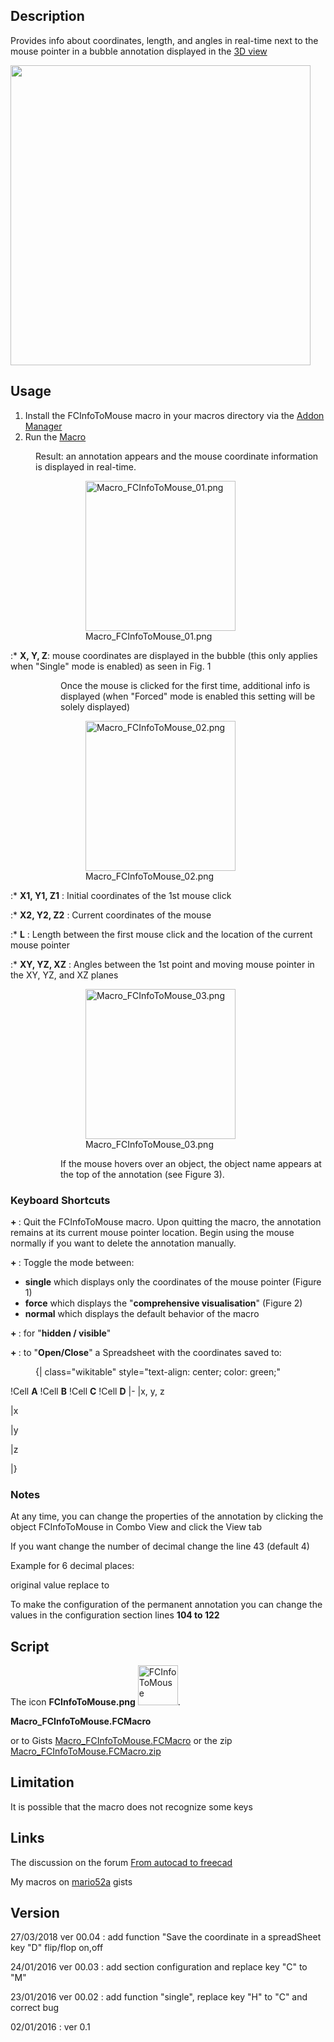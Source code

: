 <languages/>
<translate>

<!--T:1-->
{{Macro
|Name=Macro FCInfoToMouse
|Icon=FCInfoToMouse.png
|Description=Provides info about coordinates, length, and angles in real-time next to the mouse pointer.
|Author=Mario52
|Download=[https://wiki.freecad.org/images/1/10/FCInfoToMouse.png ToolBar Icon]
|Version=00.04
|Date=2018-03-27
}}

==Description== <!--T:36-->

<!--T:2-->
Provides info about coordinates, length, and angles in real-time next to the mouse pointer in a bubble annotation displayed in the [[3D_view|3D view]]

</translate>
{{Codeextralink|https://gist.githubusercontent.com/mario52a/974214c4b83beaa41495/raw/7789c1995dba2af74a14d549638267f7740c036c/Macro_FCInfoToMouse.FCMacro}}
<translate>

</translate>
[[File:Macro FCInfoToMouse 00.png|480px|]]
<translate>
<!--T:3-->
{{Caption|FCInfoToMouse macro in action}}

==Usage== <!--T:4-->

<!--T:35-->
# Install the FCInfoToMouse macro in your macros directory via the [[Std_AddonMgr|Addon Manager]]
# Run the [[Macros|Macro]] 
: Result: an annotation appears and the mouse coordinate information is displayed in real-time.

<!--T:5-->
::[[File:Macro FCInfoToMouse 01.png|240px]]
::{{Caption|Figure 1}}

<!--T:6-->
:* '''X, Y, Z''': mouse coordinates are displayed in the bubble (this only applies when "Single" mode is enabled) as seen in Fig. 1

<!--T:7-->
:: Once the mouse is clicked for the first time, additional info is displayed (when "Forced" mode is enabled this setting will be solely displayed)

<!--T:8-->
::[[File:Macro FCInfoToMouse 02.png|240px]]
::{{Caption|Figure 2}}

<!--T:9-->
:* '''X1, Y1, Z1''' : Initial coordinates of the 1st mouse click
:* '''X2, Y2, Z2''' : Current coordinates of the mouse
:* '''L''' : Length between the first mouse click and the location of the current mouse pointer
:* '''XY, YZ, XZ''' : Angles between the 1st point and moving mouse pointer in the XY, YZ, and XZ planes
</translate>
{{clear}}
<translate>

<!--T:11-->
::[[File:Macro FCInfoToMouse 03.png|240px]]
:{{Caption|Figure 3 - when mouse pointer is over an object, the name of the object will be displayed}}

<!--T:10-->
::If the mouse hovers over an object, the object name appears at the top of the annotation (see Figure 3).

</translate>
{{clear}}
<translate>

=== Keyboard Shortcuts === <!--T:12-->

<!--T:13-->
'''{{KEY|SHIFT}} + {{KEY|Q}}''': Quit the FCInfoToMouse macro. Upon quitting the macro, the annotation remains at its current mouse pointer location. Begin using the mouse normally if you want to delete the annotation manually.

<!--T:14-->
'''{{KEY|SHIFT}} + {{KEY|M}}''': Toggle the mode between: 
* '''single''' which displays only the coordinates of the mouse pointer (Figure 1) 
* '''force''' which displays the "'''comprehensive visualisation'''" (Figure 2)
* '''normal''' which displays the default behavior of the macro

<!--T:15-->
'''{{KEY|SHIFT}} + {{KEY|C}}''' : for "'''hidden / visible'''"

<!--T:31-->
'''{{KEY|SHIFT}} + {{KEY|D}}''' : to "'''Open/Close'''" a Spreadsheet with the coordinates saved to:

<!--T:32-->
:{| class="wikitable" style="text-align: center; color: green;"
!Cell '''A'''
!Cell '''B'''
!Cell '''C'''
!Cell '''D'''
|-
|x, y, z</td>
|x</td>
|y</td>
|z</td>
|}

<!--T:24-->
=== Notes ===

At any time, you can change the properties of the annotation by clicking the object FCInfoToMouse in Combo View and click the View tab

<!--T:25-->
If you want change the number of decimal change the line 43 (default 4)

<!--T:26-->
Example for 6 decimal places:

<!--T:27-->
original value
{{Code|code=
global arrondi    ; arrondi    = 4
}}
replace to
{{Code|code=
global arrondi    ; arrondi    = 6
}}

<!--T:29-->
To make the configuration of the permanent annotation you can change the values in the configuration section lines '''104 to 122'''

</translate>
<translate>

<!--T:16-->
==Script==

The icon '''FCInfoToMouse.png''' [[File:FCInfoToMouse.png|64px|FCInfoToMouse]].
</translate>

'''Macro_FCInfoToMouse.FCMacro''' 

{{MacroCode|code=

# -*- coding: utf-8 -*-
"""
***************************************************************************
*   Copyright (c) 2016 <mario52>                                          *
*                                                                         *
*   This file is a supplement to the FreeCAD CAx development system.      *
*                                                                         *
*   This program is free software; you can redistribute it and/or modify  *
*   it under the terms of the GNU Lesser General Public License (LGPL)    *
*   as published by the Free Software Foundation; either version 2 of     *
*   the License, or (at your option) any later version.                   *
*   for detail see the LICENCE text file.                                 *
*                                                                         *
*   This software is distributed in the hope that it will be useful,      *
*   but WITHOUT ANY WARRANTY; without even the implied warranty of        *
*   MERCHANTABILITY or FITNESS FOR A PARTICULAR PURPOSE.  See the         *
*   GNU Library General Public License for more details.                  *
*                                                                         *
*   You should have received a copy of the GNU Library General Public     *
*   License along with this macro; if not, write to the Free Software     *
*   Foundation, Inc., 59 Temple Place, Suite 330, Boston, MA  02111-1307  *
*   USA                                                                   *
***************************************************************************
*           WARNING! All changes in this file will be lost and            *  
*                  may cause malfunction of the program                   *
***************************************************************************
"""
# https://forum.freecad.org/viewtopic.php?f=22&t=9215
# FCInfoToMouse

__title__   = "FCInfoToMouse"
__author__  = "Mario52"
__url__     = "https://wiki.freecad.org/Macro_FCInfoToMouse"
__version__ = "00.04"
__date__    = "27/03/2018"
#
import Draft, Part
import math,FreeCAD
from FreeCAD import Base
import time
App = FreeCAD

global arrondi    ; arrondi    = 4

global objectAnn  ; objectAnn  = "" 
global positionX1 ; positionX1 = 0.0
global positionY1 ; positionY1 = 0.0
global positionZ1 ; positionZ1 = 0.0
global force      ; force      = 0
global hidden     ; hidden     = 0
global coorBegin  ; coorBegin  = ""
global pas        ; pas        = 0

global spreadSheet; spreadSheet= 0
global compteur   ; compteur   = 0 
global spread     ; spread     = ""

from math import sqrt, pi, sin, cos, asin, acos, atan, atan2, degrees

def angle2(vecteur_x1,vecteur_y1,vecteur_x2,vecteur_y2,mode):   #tester getAngle ( Vector )
# calcul de l'inclinaison d'une ligne a partir de deux Vecteurs
# si "mode" = 1 alors affichage en degres sinon en radian
    try:
        deltaX = vecteur_x2 - vecteur_x1
        deltaY = vecteur_y2 - vecteur_y1
        if mode ==1:
            angle = degrees(atan2(float(deltaY),float(deltaX))) # degres  (mode = 1)
        else:
            angle = atan2(float(deltaY),float(deltaX))          # radian  (mode = 0)
        return round(angle,arrondi)
    except Exception:
        None

def sub(first, other): 
	"sub(Vector,Vector) - subtracts second vector from first one"
	if isinstance(first,FreeCAD.Vector) and isinstance(other,FreeCAD.Vector):
		return FreeCAD.Vector(first.x-other.x, first.y-other.y, first.z-other.z)

def length(first):
	"lengh(Vector) - gives vector length"
	if isinstance(first,FreeCAD.Vector):
		return math.sqrt(first.x*first.x + first.y*first.y + first.z*first.z)

def dist(first, other):
	"dist(Vector,Vector) - returns the distance between both points/vectors"
	if isinstance(first,FreeCAD.Vector) and isinstance(other,FreeCAD.Vector):
		return length(sub(first,other))

def codeColor(color):
    try:
        rgb = float((float(color)/255.0))
    except Exception:
        rgb = 0.0
    return rgb


doc = FreeCAD.ActiveDocument    
if doc == None:
    doc = FreeCAD.newDocument()

# for modify the configuration : line 104 to 122
# PS: if DisplayMode = "Line" and Frame = False the annotation is transparent
#
##### Configuration  Modify here # Begin #######################################
                                                                               #
#BackgroundColor :                                                             #
red_B           = 0.0                # 0.0 to 255.0                            #
green_B         = 84.0               # 0.0 to 255.0                            #
blue_B          = 255.0              # 0.0 to 255.0                            #
                                                                               #
displayMode     = "Line"             # "Line" or "Object"                      #
fontName        = "MS Shell Dlg 2"   # "MS Shell Dlg 2" for Windows            #
fontSize        = 8.0                # Font size                               #
frame           = False              # "False" or "True"                       #
justification   = "Left"             # "Left", "Right", "Center"               #
                                                                               #
#TextColor       :                                                             #
red_T           = 255.0              # 0.0 to 255.0                            #
green_T         = 255.0              # 0.0 to 255.0                            #
blue_T          = 255.0              # 0.0 to 255.0                            #
                                                                               #
##### Configuration  End End ###################################################

v=Gui.activeDocument().activeView()
objectAnn = App.ActiveDocument.addObject("App::AnnotationLabel","FCInfoToMouse")# create work annotation
objectAnn.LabelText=["Hello FreeCAD World"]

FreeCADGui.getDocument(doc.Name).getObject(objectAnn.Label).BackgroundColor = (codeColor(red_B),codeColor(green_B),codeColor(blue_B))   #
FreeCADGui.getDocument(doc.Name).getObject(objectAnn.Label).DisplayMode     = displayMode                                               #
FreeCADGui.getDocument(doc.Name).getObject(objectAnn.Label).FontName        = fontName                                                  #
FreeCADGui.getDocument(doc.Name).getObject(objectAnn.Label).FontSize        = fontSize                                                  #
FreeCADGui.getDocument(doc.Name).getObject(objectAnn.Label).Frame           = frame                                                     #
FreeCADGui.getDocument(doc.Name).getObject(objectAnn.Label).Justification   = justification                                             #
FreeCADGui.getDocument(doc.Name).getObject(objectAnn.Label).TextColor       = (codeColor(red_T),codeColor(green_T),codeColor(blue_T))   #

import os, sys, platform
global PolicePath;    PolicePath = ""

#if platform.system() == "Windows" :
#    PolicePath = "C:/Windows/Fonts/ARIAL.TTF"
#elif platform.system() == "Linux" :
#    PolicePath = "/usr/share/fonts/truetype/ubuntu-font-family/Ubuntu-M.ttf"
#elif platform.system() == "Darwin":
#    PolicePath = "/Library/Fonts/Arial.ttf"
#else:
#    PolicePath = "C:/Windows/Fonts/ARIAL.TTF"

p=FreeCAD.ParamGet("User parameter:BaseApp/Preferences/Mod/Draft")
PolicePath = p.GetString("FontFile")

class ViewObserver:
    def __init__(self, view):
       self.view = view

    def logPosition(self, info):
        global objectAnn
        global positionX1, positionY1, positionZ1
        global pas, arrondi
        global coorBegin
        global force
        global hidden
        global PolicePath
        global spreadSheet
        global compteur
        global spread

######## for testing key ############
#        try:                       #
#            print info["Key"]      #
#            print info["State"]    #
##            print ord(info["Key"]) #
#        except Exception:          #
#            None                   #
#####################################

        Button1 = 0

        try:
            if (info["Key"] == "Q") and (info["State"] == "DOWN"):                        # SHIFT + Q for quit
                v.removeEventCallback("SoEvent",c)                                        # close event observation
                FreeCAD.Console.PrintMessage( "End FCInfoToMouse" + "\n")
        except Exception:
            None

        try:
            if (info["Key"] == "M") and (info["State"] == "DOWN"):                        # SHIFT + M for force display
                if force == 0:
                    force = 1
                    FreeCAD.Console.PrintMessage( "Forced " + "\n")
                elif force == 1:
                    force = 2
                    FreeCAD.Console.PrintMessage( "Single " + "\n")
                elif force == 2:
                    force = 0
                    FreeCAD.Console.PrintMessage( "Normal " + "\n")
        except Exception:
            None

        try:
            if (info["Key"] == "C") and (info["State"] == "DOWN"):                        # SHIFT + C for hidden / visible annotation OK
                if hidden == 0:
                    hidden = 1
                    FreeCADGui.getDocument(doc.Name).getObject(objectAnn.Label).Visibility = False
                    FreeCAD.Console.PrintMessage( "concealed " + "\n")
                else:
                    hidden = 0
                    FreeCADGui.getDocument(doc.Name).getObject(objectAnn.Label).Visibility = True
                    FreeCAD.Console.PrintMessage( "visible " + "\n")
        except Exception:
            None

        try:
            if (info["Key"] == "D") and (info["State"] == "DOWN"):                        # SHIFT + S for Open spreadSheet
                if spreadSheet == 0:
                    #spread = FreeCAD.ActiveDocument.getObjectsByLabel(spread.Name)[0]    # for append in existant SpreadSheet
                    spread = App.activeDocument().addObject('Spreadsheet::Sheet','MySpreedSheett')
                    spreadSheet = 1
                    FreeCAD.Console.PrintMessage("SpreadSheet open : " + spread.Name + "\n")
                else:
                    spreadSheet = 0
                    FreeCAD.Console.PrintMessage("SpreadSheet closed" + "\n")
                compteur    = 0
        except Exception:
            None

        try:
            object2 = ""
            object = v.getObjectInfo(v.getCursorPos())                                    # here for object preselected
            object2 = object["Object"] + "." + object["Component"]                        # object + component
            pnt = FreeCAD.Vector(float(object["x"]),float(object["y"]),float(object["z"]))# vector on position mouse to object
#            print "pnt ",pnt
        except Exception:
            pos = info["Position"]                                                        # if mouse in 3D view
            pnt = self.view.getPoint(pos)                                                 # vector detect on mouse position 3D view
#            print "pnt ",pnt

        try:
            if (info["Button"] == "BUTTON1") and (info["State"] == "DOWN"):               # coordinates clic to mouse
                positionX1 = round(pnt[0],arrondi)
                positionY1 = round(pnt[1],arrondi)
                positionZ1 = round(pnt[2],arrondi)
                
                coorBegin = ""
                coorBegin = "X1: "+str(positionX1)+"  Y1: "+str(positionY1)+"  Z1: "+str(positionZ1)
                if pas == 0:
                    pas = 1
                else:
                    pas = 0

                try:                                                   # spreadSheet
                    if spreadSheet == 1:
                        compteur += 1
                        spread.set("A"+str(compteur) ,  str(positionX1) + ", " + str(positionY1) + ", " + str(positionZ1))
                        spread.set("B"+str(compteur) ,  str(positionX1))
                        spread.set("C"+str(compteur) ,  str(positionY1))
                        spread.set("D"+str(compteur) ,  str(positionZ1))
                        App.ActiveDocument.recompute()
                        FreeCAD.Console.PrintMessage(str(compteur) + " : " +  str(positionX1) + ", " + str(positionY1) + ", " + str(positionZ1) + "\n")
                except Exception:
                    None
                
        except Exception:
            None

        try:
            objectAnn.BasePosition = (pnt[0], pnt[1], pnt[2])
            if force == 2:
                objectAnn.LabelText = ["X: " + str(round(pnt[0],arrondi)) + " Y: " + str(round(pnt[1],arrondi)) + " Z: " + str(round(pnt[2],arrondi))]
            else:
                if ((pas == 1) or (force == 1)):
                    coorEnd = longueur = angles = ""
                    coorEnd = "X2: " + str(round(pnt[0],arrondi)) + "  Y2: " + str(round(pnt[1],arrondi)) + "  Z2: " + str(round(pnt[2],arrondi))
                    longueur = "L: " + str(round(dist(FreeCAD.Vector(positionX1,positionY1,positionZ1), FreeCAD.Vector(pnt[0], pnt[1], pnt[2])),12)) # around to 12 decimales
                    alphaXY = alphaXY = alphaXZ = 0.0
                    alphaXY = str(round(angle2(positionX1,positionY1,pnt[0],pnt[1],1),arrondi))
                    alphaYZ = str(round(angle2(positionY1,positionZ1,pnt[1],pnt[2],1),arrondi))
                    alphaXZ = str(round(angle2(positionX1,positionZ1,pnt[0],pnt[2],1),arrondi))
        
                    angles = "XY: " + alphaXY + unichr(176) + "  YZ: " + alphaYZ + unichr(176) + "  XZ: " + alphaXZ + unichr(176)    # unichr(176) = degrees character
        
                    if object2 == "":
                        objectAnn.LabelText = [coorBegin, coorEnd, longueur, angles,]
                    else:
                        objectAnn.LabelText = [object2, coorBegin, coorEnd, longueur, angles,]
                else:
                    if object2 == "":
                        objectAnn.LabelText = ["X: " + str(round(pnt[0],arrondi)) + " Y: " + str(round(pnt[1],arrondi)) + " Z: " + str(round(pnt[2],arrondi)),]
                    else:
                        objectAnn.LabelText = [object2, "X: " + str(round(pnt[0],arrondi)) + " Y: " + str(round(pnt[1],arrondi)) + " Z: " + str(round(pnt[2],arrondi))]

        except Exception:
            FreeCAD.Console.PrintError("End FCInfoToMouse by an error" + "\n")
            v.removeEventCallback("SoEvent",c)                                            # close event observation

##### Begin ######
FreeCAD.Console.PrintMessage("__Welcome to FCInfoToMouse__" + "\n")
FreeCAD.Console.PrintMessage("SHIFT + Q : for quit" + "\n")
FreeCAD.Console.PrintMessage("SHIFT + M : for force display, mode single, mode normal" + "\n")
FreeCAD.Console.PrintMessage("SHIFT + C : for concealed / visible" + "\n")
FreeCAD.Console.PrintMessage("SHIFT + D : for create spreadSheet / close spreadSheet" + "\n")
FreeCAD.Console.PrintMessage("____________________________" + "\n")

pas = 0
o = ViewObserver(v)
try:
    c = v.addEventCallback("SoEvent",o.logPosition)
except Exception:
    App.ActiveDocument.removeObject(objectAnn.Label)
    FreeCAD.Console.PrintMessage( "Not GUI End FCInfoToMouse" + "\n")


}}
<translate>

<!--T:17-->
or to Gists [https://gist.github.com/mario52a/974214c4b83beaa41495 Macro_FCInfoToMouse.FCMacro] or the zip [https://gist.github.com/mario52a/974214c4b83beaa41495/archive/d62630049d4663369fc80519a7655ee4c32c8711.zip Macro_FCInfoToMouse.FCMacro.zip]
</translate>
<translate>

==Limitation== <!--T:18-->

<!--T:19-->
It is possible that the macro does not recognize some keys
</translate>
<translate>

<!--T:20-->
==Links==

The discussion on the forum [https://forum.freecad.org/viewtopic.php?f=3&t=13592 From autocad to freecad]

<!--T:21-->
My macros on [https://gist.github.com/mario52a mario52a ] gists
</translate>
<translate>

==Version== <!--T:22-->

<!--T:33-->
27/03/2018 ver 00.04 : add function "Save the coordinate in a spreadSheet key "D" flip/flop on,off

<!--T:30-->
24/01/2016 ver 00.03 : add section configuration and replace key "C" to "M"

<!--T:23-->
23/01/2016 ver 00.02 : add function "single", replace key "H" to "C" and correct bug

<!--T:28-->
02/01/2016 : ver 0.1
</translate>
